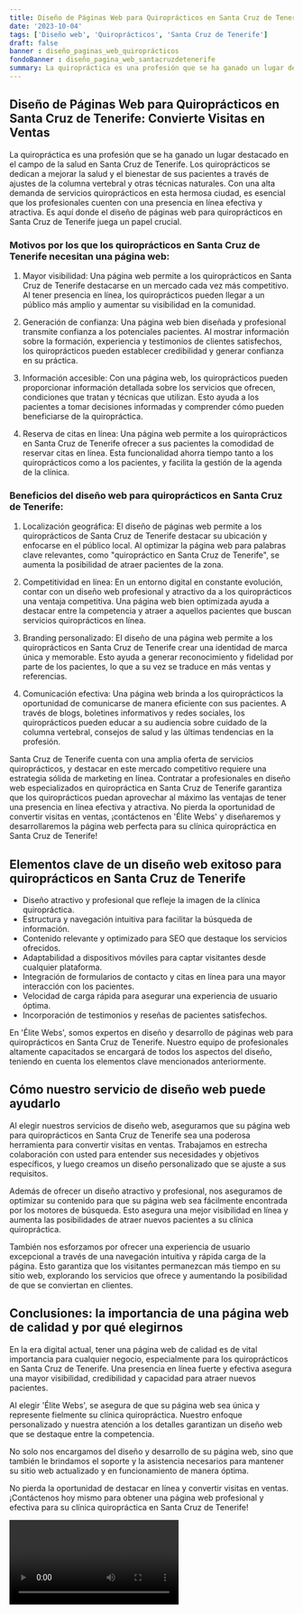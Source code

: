 ```yaml
---
title: Diseño de Páginas Web para Quiroprácticos en Santa Cruz de Tenerife
date: '2023-10-04'
tags: ['Diseño web', 'Quiroprácticos', 'Santa Cruz de Tenerife']
draft: false
banner : diseño_paginas_web_quiroprácticos
fondoBanner : diseño_pagina_web_santacruzdetenerife
summary: La quiropráctica es una profesión que se ha ganado un lugar destacado en el campo de la salud en Santa Cruz de Tenerife. Los quiroprácticos se dedican a mejorar la salud y el bienestar de sus pacientes a través de ajustes de la columna vertebral y otras técnicas naturales. Con una alta demanda de servicios quiroprácticos en esta hermosa ciudad, es esencial que los profesionales cuenten con una presencia en línea efectiva y atractiva. Es aquí donde el diseño de páginas web para quiroprácticos en Santa Cruz de Tenerife juega un papel crucial.
---
```


## Diseño de Páginas Web para Quiroprácticos en Santa Cruz de Tenerife: Convierte Visitas en Ventas

La quiropráctica es una profesión que se ha ganado un lugar destacado en el campo de la salud en Santa Cruz de Tenerife. Los quiroprácticos se dedican a mejorar la salud y el bienestar de sus pacientes a través de ajustes de la columna vertebral y otras técnicas naturales. Con una alta demanda de servicios quiroprácticos en esta hermosa ciudad, es esencial que los profesionales cuenten con una presencia en línea efectiva y atractiva. Es aquí donde el diseño de páginas web para quiroprácticos en Santa Cruz de Tenerife juega un papel crucial.

### Motivos por los que los quiroprácticos en Santa Cruz de Tenerife necesitan una página web:

1. Mayor visibilidad: Una página web permite a los quiroprácticos en Santa Cruz de Tenerife destacarse en un mercado cada vez más competitivo. Al tener presencia en línea, los quiroprácticos pueden llegar a un público más amplio y aumentar su visibilidad en la comunidad.

2. Generación de confianza: Una página web bien diseñada y profesional transmite confianza a los potenciales pacientes. Al mostrar información sobre la formación, experiencia y testimonios de clientes satisfechos, los quiroprácticos pueden establecer credibilidad y generar confianza en su práctica.

3. Información accesible: Con una página web, los quiroprácticos pueden proporcionar información detallada sobre los servicios que ofrecen, condiciones que tratan y técnicas que utilizan. Esto ayuda a los pacientes a tomar decisiones informadas y comprender cómo pueden beneficiarse de la quiropráctica.

4. Reserva de citas en línea: Una página web permite a los quiroprácticos en Santa Cruz de Tenerife ofrecer a sus pacientes la comodidad de reservar citas en línea. Esta funcionalidad ahorra tiempo tanto a los quiroprácticos como a los pacientes, y facilita la gestión de la agenda de la clínica.

### Beneficios del diseño web para quiroprácticos en Santa Cruz de Tenerife:

1. Localización geográfica: El diseño de páginas web permite a los quiroprácticos de Santa Cruz de Tenerife destacar su ubicación y enfocarse en el público local. Al optimizar la página web para palabras clave relevantes, como "quiropráctico en Santa Cruz de Tenerife", se aumenta la posibilidad de atraer pacientes de la zona.

2. Competitividad en línea: En un entorno digital en constante evolución, contar con un diseño web profesional y atractivo da a los quiroprácticos una ventaja competitiva. Una página web bien optimizada ayuda a destacar entre la competencia y atraer a aquellos pacientes que buscan servicios quiroprácticos en línea.

3. Branding personalizado: El diseño de una página web permite a los quiroprácticos en Santa Cruz de Tenerife crear una identidad de marca única y memorable. Esto ayuda a generar reconocimiento y fidelidad por parte de los pacientes, lo que a su vez se traduce en más ventas y referencias.

4. Comunicación efectiva: Una página web brinda a los quiroprácticos la oportunidad de comunicarse de manera eficiente con sus pacientes. A través de blogs, boletines informativos y redes sociales, los quiroprácticos pueden educar a su audiencia sobre cuidado de la columna vertebral, consejos de salud y las últimas tendencias en la profesión.

Santa Cruz de Tenerife cuenta con una amplia oferta de servicios quiroprácticos, y destacar en este mercado competitivo requiere una estrategia sólida de marketing en línea. Contratar a profesionales en diseño web especializados en quiropráctica en Santa Cruz de Tenerife garantiza que los quiroprácticos puedan aprovechar al máximo las ventajas de tener una presencia en línea efectiva y atractiva. No pierda la oportunidad de convertir visitas en ventas, ¡contáctenos en 'Élite Webs' y diseñaremos y desarrollaremos la página web perfecta para su clínica quiropráctica en Santa Cruz de Tenerife!

<GifSeo />

<Cta />

## Elementos clave de un diseño web exitoso para quiroprácticos en Santa Cruz de Tenerife

- Diseño atractivo y profesional que refleje la imagen de la clínica quiropráctica.
- Estructura y navegación intuitiva para facilitar la búsqueda de información.
- Contenido relevante y optimizado para SEO que destaque los servicios ofrecidos.
- Adaptabilidad a dispositivos móviles para captar visitantes desde cualquier plataforma.
- Integración de formularios de contacto y citas en línea para una mayor interacción con los pacientes.
- Velocidad de carga rápida para asegurar una experiencia de usuario óptima.
- Incorporación de testimonios y reseñas de pacientes satisfechos.

En 'Élite Webs', somos expertos en diseño y desarrollo de páginas web para quiroprácticos en Santa Cruz de Tenerife. Nuestro equipo de profesionales altamente capacitados se encargará de todos los aspectos del diseño, teniendo en cuenta los elementos clave mencionados anteriormente.

## Cómo nuestro servicio de diseño web puede ayudarlo

Al elegir nuestros servicios de diseño web, aseguramos que su página web para quiroprácticos en Santa Cruz de Tenerife sea una poderosa herramienta para convertir visitas en ventas. Trabajamos en estrecha colaboración con usted para entender sus necesidades y objetivos específicos, y luego creamos un diseño personalizado que se ajuste a sus requisitos.

Además de ofrecer un diseño atractivo y profesional, nos aseguramos de optimizar su contenido para que su página web sea fácilmente encontrada por los motores de búsqueda. Esto asegura una mejor visibilidad en línea y aumenta las posibilidades de atraer nuevos pacientes a su clínica quiropráctica.

También nos esforzamos por ofrecer una experiencia de usuario excepcional a través de una navegación intuitiva y rápida carga de la página. Esto garantiza que los visitantes permanezcan más tiempo en su sitio web, explorando los servicios que ofrece y aumentando la posibilidad de que se conviertan en clientes.

## Conclusiones: la importancia de una página web de calidad y por qué elegirnos

En la era digital actual, tener una página web de calidad es de vital importancia para cualquier negocio, especialmente para los quiroprácticos en Santa Cruz de Tenerife. Una presencia en línea fuerte y efectiva asegura una mayor visibilidad, credibilidad y capacidad para atraer nuevos pacientes.

Al elegir 'Élite Webs', se asegura de que su página web sea única y represente fielmente su clínica quiropráctica. Nuestro enfoque personalizado y nuestra atención a los detalles garantizan un diseño web que se destaque entre la competencia.

No solo nos encargamos del diseño y desarrollo de su página web, sino que también le brindamos el soporte y la asistencia necesarios para mantener su sitio web actualizado y en funcionamiento de manera óptima.

No pierda la oportunidad de destacar en línea y convertir visitas en ventas. ¡Contáctenos hoy mismo para obtener una página web profesional y efectiva para su clínica quiropráctica en Santa Cruz de Tenerife!

<Video />

<CtaBot job='Quiroprácticos' city='Santa Cruz de Tenerife'/>

<Gmaps query='Santa Cruz de Tenerife+españa+maps' />